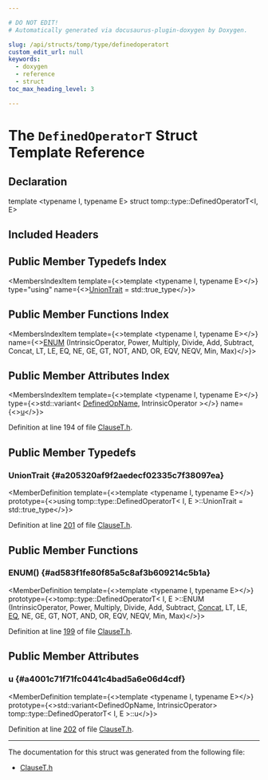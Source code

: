 ```yaml
---

# DO NOT EDIT!
# Automatically generated via docusaurus-plugin-doxygen by Doxygen.

slug: /api/structs/tomp/type/definedoperatort
custom_edit_url: null
keywords:
  - doxygen
  - reference
  - struct
toc_max_heading_level: 3

---
```





# The `DefinedOperatorT` Struct Template Reference

<DoxygenPage pluginConfig={pluginConfig}>



## Declaration

<CodeBlock>template &lt;typename I, typename E&gt;
struct tomp::type::DefinedOperatorT&lt;I, E&gt;</CodeBlock>

## Included Headers

<IncludesList>
<IncludesListItem
  filePath="llvm/Frontend/OpenMP/ClauseT.h"
  permalink="/docs/api/files/include/include/llvm/include/llvm/frontend/include/llvm/frontend/openmp/clauset-h"
  isLocal="true" />
</IncludesList>

## Public Member Typedefs Index

<MembersIndex>

<MembersIndexItem
  template={<>template &lt;typename I, typename E&gt;</>}
  type="using"
  name={<><a href="#a205320af9f2aedecf02335c7f38097ea">UnionTrait</a> = std::true&#95;type</>}>
</MembersIndexItem>

</MembersIndex>

## Public Member Functions Index

<MembersIndex>

<MembersIndexItem
  template={<>template &lt;typename I, typename E&gt;</>}
  name={<><a href="#ad583f1fe80f85a5c8af3b609214c5b1a">ENUM</a> (IntrinsicOperator, Power, Multiply, Divide, Add, Subtract, Concat, LT, LE, EQ, NE, GE, GT, NOT, AND, OR, EQV, NEQV, Min, Max)</>}>
</MembersIndexItem>

</MembersIndex>

## Public Member Attributes Index

<MembersIndex>

<MembersIndexItem
  template={<>template &lt;typename I, typename E&gt;</>}
  type={<>std::variant&lt; <a href="/docs/api/structs/tomp/type/definedoperatort/definedopname">DefinedOpName</a>, IntrinsicOperator &gt;</>}
  name={<><a href="#a4001c71f71fc0441c4bad5a6e06d4cdf">u</a></>}>
</MembersIndexItem>

</MembersIndex>


Definition at line 194 of file <a href="/docs/api/files/include/include/llvm/include/llvm/frontend/include/llvm/frontend/openmp/clauset-h">ClauseT.h</a>.

<SectionDefinition>

## Public Member Typedefs

### UnionTrait {#a205320af9f2aedecf02335c7f38097ea}

<MemberDefinition
  template={<>template &lt;typename I, typename E&gt;</>}
  prototype={<>using tomp::type::DefinedOperatorT&lt; I, E &gt;::UnionTrait =  std::true&#95;type</>}>

Definition at line <a href="/docs/api/files/include/include/llvm/include/llvm/frontend/include/llvm/frontend/openmp/clauset-h/#l00201">201</a> of file <a href="/docs/api/files/include/include/llvm/include/llvm/frontend/include/llvm/frontend/openmp/clauset-h">ClauseT.h</a>.
</MemberDefinition>

</SectionDefinition>

<SectionDefinition>

## Public Member Functions

### ENUM() {#ad583f1fe80f85a5c8af3b609214c5b1a}

<MemberDefinition
  template={<>template &lt;typename I, typename E&gt;</>}
  prototype={<>tomp::type::DefinedOperatorT&lt; I, E &gt;::ENUM (IntrinsicOperator, Power, Multiply, Divide, Add, Subtract, <a href="/docs/api/files/lib/lib/target/lib/target/x86/x86interleavedaccess-cpp/#a76c9562101f54d25482f88ae29ed6131">Concat</a>, LT, LE, <a href="/docs/api/files/lib/lib/support/regexec-c/#ac07acfbb082b04f5bea72998c8976b3c">EQ</a>, NE, GE, GT, NOT, AND, OR, EQV, NEQV, Min, Max)</>}>

Definition at line <a href="/docs/api/files/include/include/llvm/include/llvm/frontend/include/llvm/frontend/openmp/clauset-h/#l00199">199</a> of file <a href="/docs/api/files/include/include/llvm/include/llvm/frontend/include/llvm/frontend/openmp/clauset-h">ClauseT.h</a>.
</MemberDefinition>

</SectionDefinition>

<SectionDefinition>

## Public Member Attributes

### u {#a4001c71f71fc0441c4bad5a6e06d4cdf}

<MemberDefinition
  template={<>template &lt;typename I, typename E&gt;</>}
  prototype={<>std::variant&lt;DefinedOpName, IntrinsicOperator&gt; tomp::type::DefinedOperatorT&lt; I, E &gt;::u</>}>

Definition at line <a href="/docs/api/files/include/include/llvm/include/llvm/frontend/include/llvm/frontend/openmp/clauset-h/#l00202">202</a> of file <a href="/docs/api/files/include/include/llvm/include/llvm/frontend/include/llvm/frontend/openmp/clauset-h">ClauseT.h</a>.
</MemberDefinition>

</SectionDefinition>

<hr/>

The documentation for this struct was generated from the following file:

<ul>
<li><a href="/docs/api/files/include/include/llvm/include/llvm/frontend/include/llvm/frontend/openmp/clauset-h">ClauseT.h</a></li>
</ul>

</DoxygenPage>
